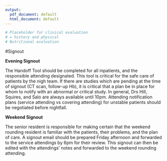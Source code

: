 ```yaml
---
output:
  pdf_document: default
  html_document: default
---
```

```r
# Placeholder for clinical evaluation
# = history and physical
# Nutritional evaluation
```
#Signout

**Evening Signout**

The Handoff Tool should be completed for all inpatients, and the responsible attending designated. This tool is critical for the safe care of patients by the nigh team. If there are studies which are pending at the time of signout (CT scan, follow-up Hb), it is critical that a plan be in place for whom to notify with an abnormal or critical study. In general, Drs Hill, Squires, and Salo are always available until 10pm. Attending notification plans (service attending vs covering attending) for unstable patients should be negotiated before nightfall.

**Weekend Signout**

The senior resident is responsible for making certain that the weekend rounding resident is familiar with the patients, their problems, and the plan of care. A signout email should be prepared Friday afternoon and forwarded to the service attendings by 6pm for their review. This signout can then be edited with the attendings’ notes and forwarded to the weekend rounding attending.
